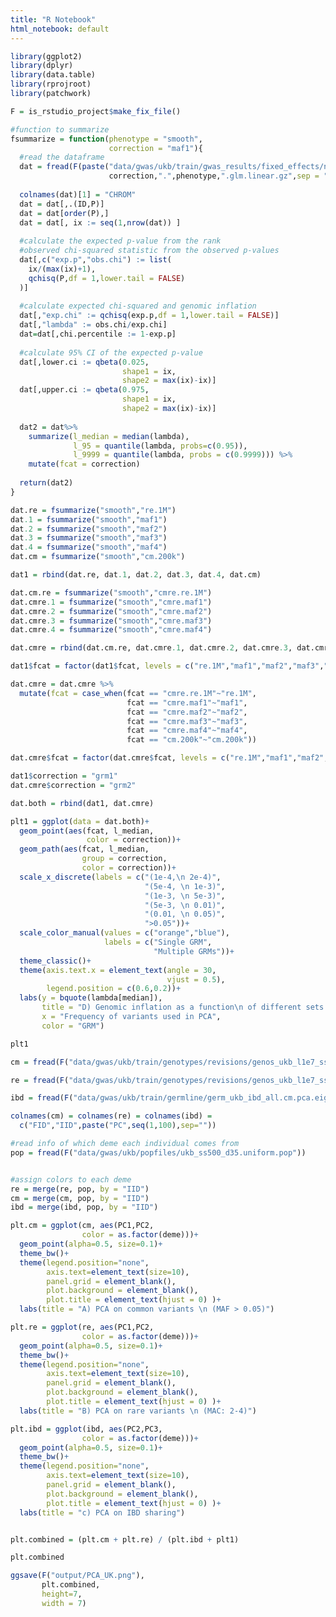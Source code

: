 ```yaml
---
title: "R Notebook"
html_notebook: default
---
```




```r

library(ggplot2)
library(dplyr)
library(data.table)
library(rprojroot)
library(patchwork)

F = is_rstudio_project$make_fix_file()

```



```r

#function to summarize
fsummarize = function(phenotype = "smooth",
                      correction = "maf1"){
  #read the dataframe
  dat = fread(F(paste("data/gwas/ukb/train/gwas_results/fixed_effects/noge/revisions/gwas_ukb_train.noge.1.uniform.",
                      correction,".",phenotype,".glm.linear.gz",sep = "")))
  
  colnames(dat)[1] = "CHROM"
  dat = dat[,.(ID,P)]
  dat = dat[order(P),]
  dat = dat[, ix := seq(1,nrow(dat)) ]
  
  #calculate the expected p-value from the rank 
  #observed chi-squared statistic from the observed p-values
  dat[,c("exp.p","obs.chi") := list(
    ix/(max(ix)+1), 
    qchisq(P,df = 1,lower.tail = FALSE)
  )]
  
  #calculate expected chi-squared and genomic inflation
  dat[,"exp.chi" := qchisq(exp.p,df = 1,lower.tail = FALSE)]
  dat[,"lambda" := obs.chi/exp.chi]
  dat=dat[,chi.percentile := 1-exp.p]
  
  #calculate 95% CI of the expected p-value
  dat[,lower.ci := qbeta(0.025,
                         shape1 = ix,
                         shape2 = max(ix)-ix)]
  dat[,upper.ci := qbeta(0.975,
                         shape1 = ix,
                         shape2 = max(ix)-ix)]
  
  dat2 = dat%>%
    summarize(l_median = median(lambda),
              l_95 = quantile(lambda, probs=c(0.95)),
              l_9999 = quantile(lambda, probs = c(0.9999))) %>%
    mutate(fcat = correction)
  
  return(dat2)
}

```


```r

dat.re = fsummarize("smooth","re.1M")
dat.1 = fsummarize("smooth","maf1")
dat.2 = fsummarize("smooth","maf2")
dat.3 = fsummarize("smooth","maf3")
dat.4 = fsummarize("smooth","maf4")
dat.cm = fsummarize("smooth","cm.200k")

dat1 = rbind(dat.re, dat.1, dat.2, dat.3, dat.4, dat.cm)

dat.cm.re = fsummarize("smooth","cmre.re.1M")
dat.cmre.1 = fsummarize("smooth","cmre.maf1")
dat.cmre.2 = fsummarize("smooth","cmre.maf2")
dat.cmre.3 = fsummarize("smooth","cmre.maf3")
dat.cmre.4 = fsummarize("smooth","cmre.maf4")

dat.cmre = rbind(dat.cm.re, dat.cmre.1, dat.cmre.2, dat.cmre.3, dat.cmre.4, dat.cm)

dat1$fcat = factor(dat1$fcat, levels = c("re.1M","maf1","maf2","maf3","maf4","cm.200k"))

dat.cmre = dat.cmre %>%
  mutate(fcat = case_when(fcat == "cmre.re.1M"~"re.1M",
                          fcat == "cmre.maf1"~"maf1",
                          fcat == "cmre.maf2"~"maf2",
                          fcat == "cmre.maf3"~"maf3",
                          fcat == "cmre.maf4"~"maf4",
                          fcat == "cm.200k"~"cm.200k"))

dat.cmre$fcat = factor(dat.cmre$fcat, levels = c("re.1M","maf1","maf2","maf3","maf4","cm.200k"))

dat1$correction = "grm1"
dat.cmre$correction = "grm2"

dat.both = rbind(dat1, dat.cmre)
```


```r

plt1 = ggplot(data = dat.both)+
  geom_point(aes(fcat, l_median, 
                 color = correction))+
  geom_path(aes(fcat, l_median, 
                group = correction,
                color = correction))+
  scale_x_discrete(labels = c("(1e-4,\n 2e-4)",
                              "(5e-4, \n 1e-3)",
                              "(1e-3, \n 5e-3)",
                              "(5e-3, \n 0.01)",
                              "(0.01, \n 0.05)",
                              ">0.05"))+
  scale_color_manual(values = c("orange","blue"),
                     labels = c("Single GRM",
                                "Multiple GRMs"))+
  theme_classic()+
  theme(axis.text.x = element_text(angle = 30, 
                                   vjust = 0.5),
        legend.position = c(0.6,0.2))+
  labs(y = bquote(lambda[median]),
       title = "D) Genomic inflation as a function\n of different sets of PCs",
       x = "Frequency of variants used in PCA",
       color = "GRM")

plt1

```


```r

cm = fread(F("data/gwas/ukb/train/genotypes/revisions/genos_ukb_l1e7_ss500_m0.08_uniform_chr1_20.rmdup.train.cm.200k.pca.eigenvec.gz"))

re = fread(F("data/gwas/ukb/train/genotypes/revisions/genos_ukb_l1e7_ss500_m0.08_uniform_chr1_20.rmdup.train.re.1M.pca.eigenvec.gz"))

ibd = fread(F("data/gwas/ukb/train/germline/germ_ukb_ibd_all.cm.pca.eigenvec"))

colnames(cm) = colnames(re) = colnames(ibd) =
  c("FID","IID",paste("PC",seq(1,100),sep=""))

#read info of which deme each individual comes from
pop = fread(F("data/gwas/ukb/popfiles/ukb_ss500_d35.uniform.pop"))


#assign colors to each deme
re = merge(re, pop, by = "IID")
cm = merge(cm, pop, by = "IID")
ibd = merge(ibd, pop, by = "IID")

plt.cm = ggplot(cm, aes(PC1,PC2,
                color = as.factor(deme)))+
  geom_point(alpha=0.5, size=0.1)+
  theme_bw()+
  theme(legend.position="none",
        axis.text=element_text(size=10),
        panel.grid = element_blank(),
        plot.background = element_blank(),
        plot.title = element_text(hjust = 0) )+
  labs(title = "A) PCA on common variants \n (MAF > 0.05)")

plt.re = ggplot(re, aes(PC1,PC2,
                color = as.factor(deme)))+
  geom_point(alpha=0.5, size=0.1)+
  theme_bw()+
  theme(legend.position="none",
        axis.text=element_text(size=10),
        panel.grid = element_blank(),
        plot.background = element_blank(),
        plot.title = element_text(hjust = 0) )+
  labs(title = "B) PCA on rare variants \n (MAC: 2-4)")

plt.ibd = ggplot(ibd, aes(PC2,PC3,
                color = as.factor(deme)))+
  geom_point(alpha=0.5, size=0.1)+
  theme_bw()+
  theme(legend.position="none",
        axis.text=element_text(size=10),
        panel.grid = element_blank(),
        plot.background = element_blank(),
        plot.title = element_text(hjust = 0) )+
  labs(title = "c) PCA on IBD sharing")



```



```r

plt.combined = (plt.cm + plt.re) / (plt.ibd + plt1) 

plt.combined

ggsave(F("output/PCA_UK.png"),
       plt.combined,
       height=7, 
       width = 7)
```




